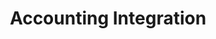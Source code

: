 ---
title: "Accounting Integration"
description: "Integrate with an accounting platform to automatically pull actuals into your model."
---
